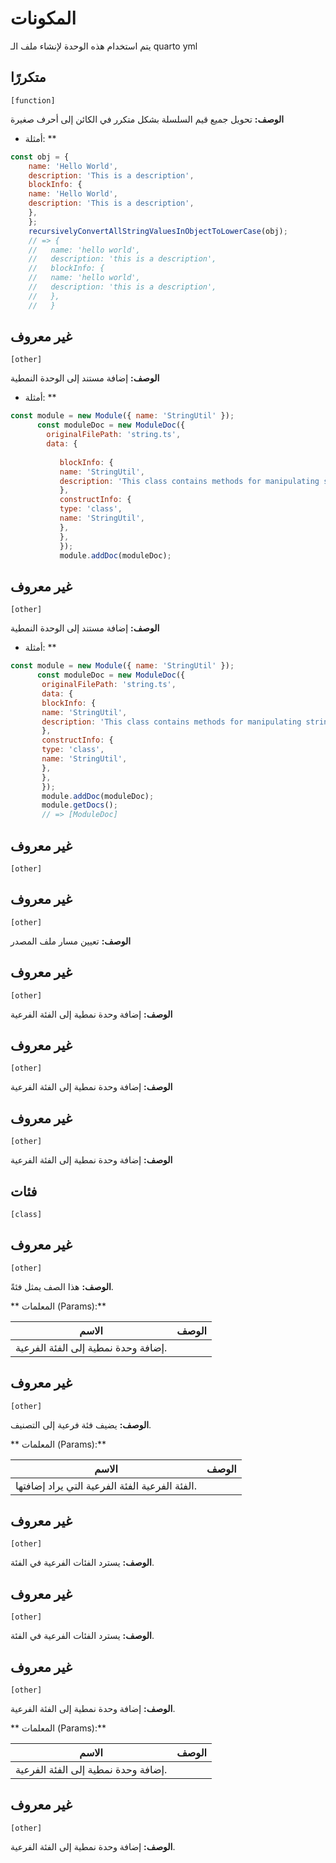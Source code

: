 # المكونات

يتم استخدام هذه الوحدة لإنشاء ملف الـ quarto yml
  



## متكررًا 
`[function]`
 
**الوصف:**
تحويل جميع قيم السلسلة بشكل متكرر في الكائن إلى أحرف صغيرة
  

* أمثلة: **

```javascript
const obj = {
    name: 'Hello World',
    description: 'This is a description',
    blockInfo: {
    name: 'Hello World',
    description: 'This is a description',
    },
    };
    recursivelyConvertAllStringValuesInObjectToLowerCase(obj);
    // => {
    //   name: 'hello world',
    //   description: 'this is a description',
    //   blockInfo: {
    //   name: 'hello world',
    //   description: 'this is a description',
    //   },
    //   }
```



## غير معروف 
`[other]`
 
**الوصف:**
إضافة مستند إلى الوحدة النمطية
      

* أمثلة: **

```javascript
const module = new Module({ name: 'StringUtil' });
      const moduleDoc = new ModuleDoc({
        originalFilePath: 'string.ts',
        data: {
     
           blockInfo: {
           name: 'StringUtil',
           description: 'This class contains methods for manipulating strings',
           },
           constructInfo: {
           type: 'class',
           name: 'StringUtil',
           },
           },
           });
           module.addDoc(moduleDoc);
```



## غير معروف 
`[other]`
 
**الوصف:**
إضافة مستند إلى الوحدة النمطية
      

* أمثلة: **

```javascript
const module = new Module({ name: 'StringUtil' });
      const moduleDoc = new ModuleDoc({
       originalFilePath: 'string.ts',
       data: {
       blockInfo: {
       name: 'StringUtil',
       description: 'This class contains methods for manipulating strings',
       },
       constructInfo: {
       type: 'class',
       name: 'StringUtil',
       },
       },
       });
       module.addDoc(moduleDoc);
       module.getDocs();
       // => [ModuleDoc]
```



## غير معروف 
`[other]`
 


## غير معروف 
`[other]`
 
**الوصف:**
تعيين مسار ملف المصدر
      



## غير معروف 
`[other]`
 
**الوصف:**
إضافة وحدة نمطية إلى الفئة الفرعية
     
      



## غير معروف 
`[other]`
 
**الوصف:**
إضافة وحدة نمطية إلى الفئة الفرعية
     
      



## غير معروف 
`[other]`
 
**الوصف:**
إضافة وحدة نمطية إلى الفئة الفرعية
      



## فئات 
`[class]`
 


## غير معروف 
`[other]`
 
**الوصف:**
هذا الصف يمثل فئةً.

** المعلمات (Params):**

| الاسم | الوصف |
| --- | --- |
|  إضافة وحدة نمطية إلى الفئة الفرعية. |



## غير معروف 
`[other]`
 
**الوصف:**
يضيف فئة فرعية إلى التصنيف.

** المعلمات (Params):**

| الاسم | الوصف |
| --- | --- |
<unk> الفئة الفرعية <unk> الفئة الفرعية التي يراد إضافتها. |



## غير معروف 
`[other]`
 
**الوصف:**
يسترد الفئات الفرعية في الفئة.



## غير معروف 
`[other]`
 
**الوصف:**
يسترد الفئات الفرعية في الفئة.



## غير معروف 
`[other]`
 
**الوصف:**
إضافة وحدة نمطية إلى الفئة الفرعية.

** المعلمات (Params):**

| الاسم | الوصف |
| --- | --- |
|  إضافة وحدة نمطية إلى الفئة الفرعية. |



## غير معروف 
`[other]`
 
**الوصف:**
إضافة وحدة نمطية إلى الفئة الفرعية.

